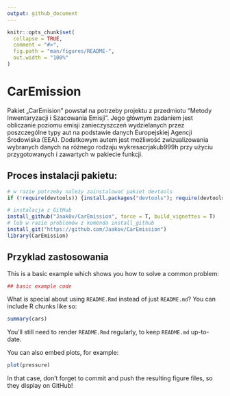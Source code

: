 ```yaml
---
output: github_document
---
```


<!-- README.md is generated from README.Rmd. Please edit that file -->

```r
knitr::opts_chunk$set(
  collapse = TRUE,
  comment = "#>",
  fig.path = "man/figures/README-",
  out.width = "100%"
)
```

# CarEmission

<!-- badges: start -->
<!-- badges: end -->

Pakiet „CarEmision” powstał na potrzeby projektu z przedmiotu "Metody Inwentaryzacji i Szacowania Emisji".
Jego głównym zadaniem jest obliczanie poziomu emisji zanieczyszczeń wydzielanych przez poszczególne typy aut na podstawie danych Europejskiej Agencji Środowiska (EEA). Dodatkowym autem jest możliwość zwizualizowania wybranych danych na różnego rodzaju wykresacrjakub999h przy użyciu przygotowanych i zawartych w pakiecie funkcji. 


## Proces instalacji pakietu:

```r
# w razie potrzeby należy zainstalować pakiet devtools
if (!require(devtools)) {install.packages("devtools"); require(devtools)}

# instalacja z GitHub
install_github("Jaak0v/CarEmission", force = T, build_vignettes = T)
# lub w razie problemów z komenda install_github
install_git("https://github.com/Jaakov/CarEmission")
library(CarEmission)
```

## Przyklad zastosowania

This is a basic example which shows you how to solve a common problem:

```r

## basic example code
```

What is special about using `README.Rmd` instead of just `README.md`? You can include R chunks like so:

```r
summary(cars)
```

You'll still need to render `README.Rmd` regularly, to keep `README.md` up-to-date.

You can also embed plots, for example:

```r
plot(pressure)
```

In that case, don't forget to commit and push the resulting figure files, so they display on GitHub!
